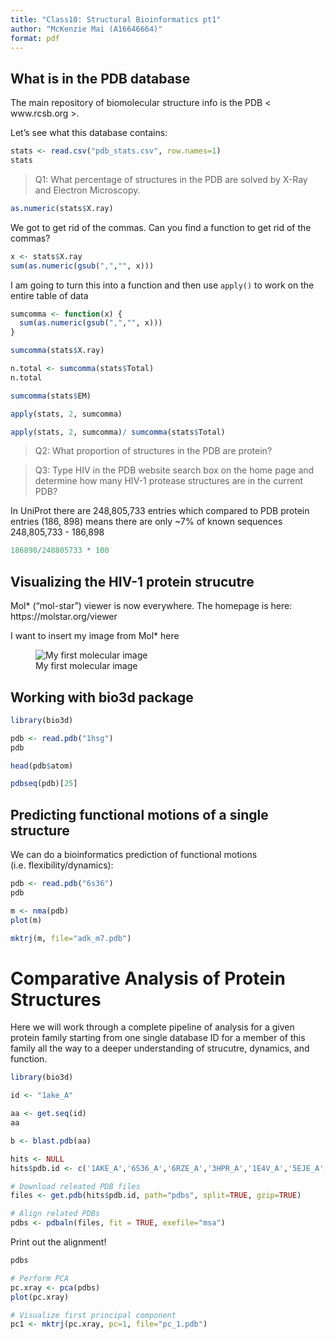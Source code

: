 ```yaml
---
title: "Class10: Structural Bioinformatics pt1"
author: "McKenzie Mai (A16646664)"
format: pdf
---
```


## What is in the PDB database

The main repository of biomolecular structure info is the PDB < www.rcsb.org >.

Let's see what this database contains:

```r
stats <- read.csv("pdb_stats.csv", row.names=1)
stats
```


> Q1: What percentage of structures in the PDB are solved by X-Ray and Electron Microscopy.

```r
as.numeric(stats$X.ray)
```
We got to get rid of the commas. Can you find a function to get rid of the commas?

```r
x <- stats$X.ray
sum(as.numeric(gsub(",","", x)))
```

I am going to turn this into a function and then use `apply()` to work on the entire table of data

```r
sumcomma <- function(x) {
  sum(as.numeric(gsub(",","", x)))
}

sumcomma(stats$X.ray)
```

```r
n.total <- sumcomma(stats$Total)
n.total
```

```r
sumcomma(stats$EM)
```

```r
apply(stats, 2, sumcomma)
```

```r
apply(stats, 2, sumcomma)/ sumcomma(stats$Total)
```

> Q2: What proportion of structures in the PDB are protein?

> Q3: Type HIV in the PDB website search box on the home page and determine how many HIV-1 protease structures are in the current PDB?

In UniProt there are 248,805,733 entries which compared to PDB protein entries (186, 898) means there are only ~7% of known sequences
248,805,733 - 186,898

```r
186898/248805733 * 100
```

## Visualizing the HIV-1 protein strucutre


Mol* ("mol-star") viewer is now everywhere. The homepage is here: https://molstar.org/viewer

I want to insert my image from Mol* here

![My first molecular image](1HSG.png)

## Working with bio3d package

```r
library(bio3d)
```


```r
pdb <- read.pdb("1hsg")
pdb
```


```r
head(pdb$atom)
```


```r
pdbseq(pdb)[25]
```


## Predicting functional motions of a single structure

We can do a bioinformatics prediction of functional motions (i.e. flexibility/dynamics):

```r
pdb <- read.pdb("6s36")
pdb
```


```r
m <- nma(pdb)
plot(m)
```

```r
mktrj(m, file="adk_m7.pdb")
```

# Comparative Analysis of Protein Structures

Here we will work through a complete pipeline of analysis for a given protein family starting from one single database ID for a member of this family all the way to a deeper understanding of strucutre, dynamics, and function.


```r
library(bio3d)
```


```r
id <- "1ake_A"

aa <- get.seq(id)
aa
```


```r
b <- blast.pdb(aa)
```

```r
hits <- NULL
hits$pdb.id <- c('1AKE_A','6S36_A','6RZE_A','3HPR_A','1E4V_A','5EJE_A','1E4Y_A','3X2S_A','6HAP_A','6HAM_A','4K46_A','3GMT_A','4PZL_A')
```


```r
# Download releated PDB files
files <- get.pdb(hits$pdb.id, path="pdbs", split=TRUE, gzip=TRUE)
```

```r
# Align related PDBs
pdbs <- pdbaln(files, fit = TRUE, exefile="msa")
```

Print out the alignment!
```r
pdbs
```


```r
# Perform PCA
pc.xray <- pca(pdbs)
plot(pc.xray)
```

```r
# Visualize first principal component
pc1 <- mktrj(pc.xray, pc=1, file="pc_1.pdb")
```







